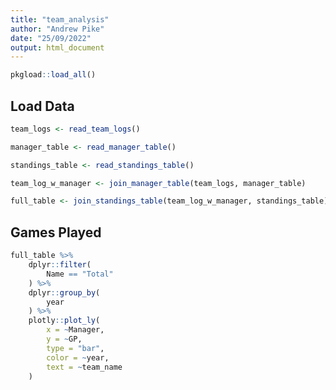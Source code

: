 ```yaml
---
title: "team_analysis"
author: "Andrew Pike"
date: "25/09/2022"
output: html_document
---
```

```r
pkgload::load_all()
```


## Load Data 

```r
team_logs <- read_team_logs()

manager_table <- read_manager_table()

standings_table <- read_standings_table()
```



```r
team_log_w_manager <- join_manager_table(team_logs, manager_table)

full_table <- join_standings_table(team_log_w_manager, standings_table)
```

## Games Played



```r
full_table %>%
    dplyr::filter(
        Name == "Total"
    ) %>%
    dplyr::group_by(
        year
    ) %>%
    plotly::plot_ly(
        x = ~Manager,
        y = ~GP,
        type = "bar",
        color = ~year,
        text = ~team_name
    )
```

